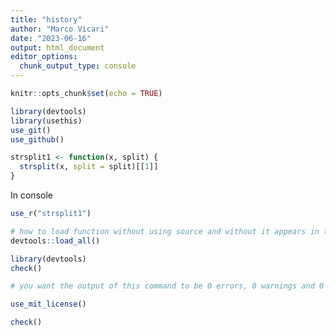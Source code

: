 ```yaml
---
title: "history"
author: "Marco Vicari"
date: "2023-06-16"
output: html_document
editor_options: 
  chunk_output_type: console
---
```


```r
knitr::opts_chunk$set(echo = TRUE)
```

```r
library(devtools)
library(usethis)
use_git()
use_github()
```

```r

strsplit1 <- function(x, split) {
  strsplit(x, split = split)[[1]]
}

```
In console
```r

use_r("strsplit1")

# how to load function without using source and without it appears in the environment. SUper important!
devtools::load_all()
```

```r
library(devtools)
check()

# you want the output of this command to be 0 errors, 0 warnings and 0 notes. If something shows up (error, warning or note) solve it right away. 

use_mit_license()

```

```r
check()
```

